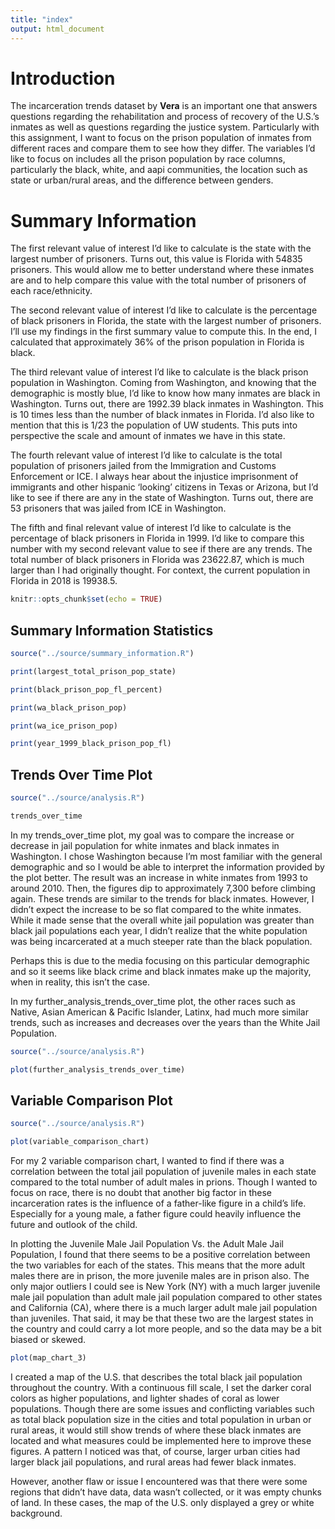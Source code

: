 ```yaml
---
title: "index"
output: html_document
---
```


# Introduction

The incarceration trends dataset by **Vera** is an important one that answers 
questions regarding the rehabilitation and process of recovery of the U.S.'s
inmates as well as questions regarding the justice system. Particularly with 
this assignment, I want to focus on the prison population of inmates from different
races and compare them to see how they differ. The variables I'd like to focus
on includes all the prison population by race columns, particularly the black, white, and aapi communities, the location such as state
or urban/rural areas, and the difference between genders. 

# Summary Information

The first relevant value of interest I'd like to calculate is the state with the largest number of prisoners. Turns out, this value is Florida with 54835
prisoners. This would allow me to better understand where these inmates are and to help compare this value with the total number of prisoners of each race/ethnicity. 

The second relevant value of interest I'd like to calculate is the percentage of black prisoners in Florida, the state with the largest number of prisoners. I'll use my findings in the first summary value to compute this. In the end, I calculated that approximately 36% of the prison population in Florida is black.  

The third relevant value of interest I'd like to calculate is the black prison population in Washington. Coming from Washington, and knowing that the demographic is mostly blue, I'd like to know how many inmates are black in Washington. Turns out, there are 1992.39 black inmates in Washington. This is 10 times less than the number of black inmates in Florida. I'd also like to mention that this is 1/23 the population of UW students. This puts into perspective the scale and amount of inmates we have in this state. 

The fourth relevant value of interest I'd like to calculate is the total population of prisoners jailed from the Immigration and Customs Enforcement  or ICE. I always hear about the injustice imprisonment of immigrants and other hispanic 'looking' citizens in Texas or Arizona, but I'd like to see if there are any in the state of Washington. Turns out, there are 53 prisoners that was jailed from ICE in Washington. 

The fifth and final relevant value of interest I'd like to calculate is the percentage of black prisoners in Florida in 1999. I'd like to compare this number with my second relevant value to see if there are any trends. The total number of black prisoners in Florida was 23622.87, which is much larger than I had originally thought. For context, the current population in Florida in 2018 is 19938.5. 


```r
knitr::opts_chunk$set(echo = TRUE)
```

## Summary Information Statistics

```r
source("../source/summary_information.R")

print(largest_total_prison_pop_state)

print(black_prison_pop_fl_percent)

print(wa_black_prison_pop)

print(wa_ice_prison_pop)

print(year_1999_black_prison_pop_fl)

```


## Trends Over Time Plot

```r
source("../source/analysis.R")

trends_over_time
```

In my trends_over_time plot, my goal was to compare the increase or decrease in jail population for white inmates and black inmates in Washington. I chose Washington because I'm most familiar with the general demographic and so I would be able to interpret the information provided by the plot better. The result was an increase in white inmates from 1993 to around 2010. Then, the figures dip to approximately 7,300 before climbing again. These trends are similar to the trends for black inmates. However, I didn't expect the increase to be so flat compared to the white inmates. While it made sense that the overall white jail population was greater than black jail populations each year, I didn't realize that the white population was being incarcerated at a much steeper rate than the black population. 

Perhaps this is due to the media focusing on this particular demographic and so it seems like black crime and black inmates make up the majority, when in reality, this isn't the case. 

In my further_analysis_trends_over_time plot, the other races such as Native, Asian American & Pacific Islander, Latinx, had much more similar trends, such as increases and decreases over the years than the White Jail Population.  


```r
source("../source/analysis.R")

plot(further_analysis_trends_over_time)
```


## Variable Comparison Plot

```r
source("../source/analysis.R")

plot(variable_comparison_chart)
```

For my 2 variable comparison chart, I wanted to find if there was a correlation between the total jail population of juvenile males in each state compared to the total number of adult males in prions. Though I wanted to focus on race, there is no doubt that another big factor in these incarceration rates is the influence of a father-like figure in a child's life. Especially for a young male, a father figure could heavily influence the future and outlook of the child. 

In plotting the Juvenile Male Jail Population Vs. the Adult Male Jail Population, I found that there seems to be a positive correlation between the two variables for each of the states. This means that the more adult males there are in prison, the more juvenile males are in prison also. The only major outliers I could see is New York (NY) with a much larger juvenile male jail population than adult male jail population compared to other states and California (CA), where there is a much larger adult male jail population than juveniles. That said, it may be that these two are the largest states in the country and could carry a lot more people, and so the data may be a bit biased or skewed. 


```r

plot(map_chart_3)
```


I created a map of the U.S. that describes the total black jail population throughout the country. With a continuous fill scale, I set the darker coral colors as higher populations, and lighter shades of coral as lower populations. Though there are some issues and conflicting variables such as total black population size in the cities and total population in urban or rural areas, it would still show trends of where these black inmates are located and what measures could be implemented here to improve these figures. A pattern I noticed was that, of course, larger urban cities had larger black jail populations, and rural areas had fewer black inmates. 

However, another flaw or issue I encountered was that there were some regions that didn't have data, data wasn't collected, or it was empty chunks of land. In these cases, the map of the U.S. only displayed a grey or white background. 
